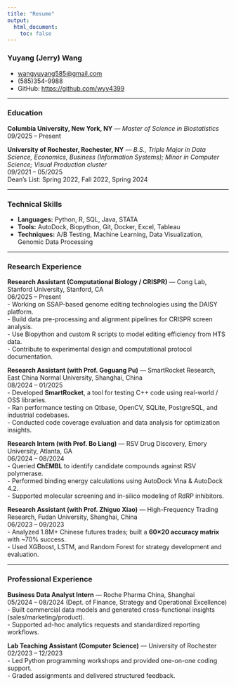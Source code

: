 ```yaml
---
title: "Resume"
output:
  html_document:
    toc: false
---
```


<!-- Contact -->
### Yuyang (Jerry) Wang

- [wangyuyang585@gmail.com](mailto:wangyuyang585@gmail.com) 
- (585)354-9988  
- GitHub: <https://github.com/wyy4399>

---

### Education

**Columbia University, New York, NY** — *Master of Science in Biostatistics*  
09/2025 – Present

**University of Rochester, Rochester, NY** — *B.S., Triple Major in Data Science, Economics, Business (Information Systems); Minor in Computer Science; Visual Production cluster*  
09/2021 – 05/2025  
Dean’s List: Spring 2022, Fall 2022, Spring 2024

---

### Technical Skills

- **Languages:** Python, R, SQL, Java, STATA  
- **Tools:** AutoDock, Biopython, Git, Docker, Excel, Tableau  
- **Techniques:** A/B Testing, Machine Learning, Data Visualization, Genomic Data Processing

---

### Research Experience

**Research Assistant (Computational Biology / CRISPR)** 
— Cong Lab, Stanford University, Stanford, CA  
06/2025 – Present  
- Working on SSAP-based genome editing technologies using the DAISY platform.  
- Build data pre-processing and alignment pipelines for CRISPR screen analysis.  
- Use Biopython and custom R scripts to model editing efficiency from HTS data.  
- Contribute to experimental design and computational protocol documentation.

**Research Assistant (with Prof. Geguang Pu)** 
— SmartRocket Research, East China Normal University, Shanghai, China  
08/2024 – 01/2025  
- Developed **SmartRocket**, a tool for testing C++ code using real-world / OSS libraries.  
- Ran performance testing on Qtbase, OpenCV, SQLite, PostgreSQL, and industrial codebases.  
- Conducted code coverage evaluation and data analysis for optimization insights.

**Research Intern (with Prof. Bo Liang)** 
— RSV Drug Discovery, Emory University, Atlanta, GA  
06/2024 – 08/2024  
- Queried **ChEMBL** to identify candidate compounds against RSV polymerase.  
- Performed binding energy calculations using AutoDock Vina & AutoDock 4.2.  
- Supported molecular screening and in-silico modeling of RdRP inhibitors.

**Research Assistant (with Prof. Zhiguo Xiao)** 
— High-Frequency Trading Research, Fudan University, Shanghai, China  
06/2023 – 09/2023  
- Analyzed 1.8M+ Chinese futures trades; built a **60×20 accuracy matrix** with ~70% success.  
- Used XGBoost, LSTM, and Random Forest for strategy development and evaluation.

---

### Professional Experience

**Business Data Analyst Intern** 
— Roche Pharma China, Shanghai  
05/2024 – 08/2024 (Dept. of Finance, Strategy and Operational Excellence)  
- Built commercial data models and generated cross-functional insights (sales/marketing/product).  
- Supported ad-hoc analytics requests and standardized reporting workflows.

**Lab Teaching Assistant (Computer Science)** 
— University of Rochester  
02/2023 – 12/2023  
- Led Python programming workshops and provided one-on-one coding support.  
- Graded assignments and delivered structured feedback.

